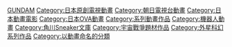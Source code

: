 [[Category:GUNDAM|]]
[[Category:日本原創電視動畫|Category:日本原創電視動畫]]
[[Category:朝日電視台動畫|Category:朝日電視台動畫]]
[[Category:日本動畫電影|Category:日本動畫電影]]
[[Category:日本OVA動畫|Category:日本OVA動畫]]
[[Category:系列動畫作品|Category:系列動畫作品]]
[[Category:機器人動畫|Category:機器人動畫]]
[[Category:角川Sneaker文庫|Category:角川Sneaker文庫]]
[[Category:宇宙戰爭題材作品|Category:宇宙戰爭題材作品]]
[[Category:外星科幻系列作品|Category:外星科幻系列作品]]
[[Category:以動畫命名的分類|Category:以動畫命名的分類]]